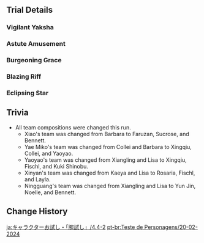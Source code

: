 {{Event
|name              = Test Run - Xiao, Yae Miko, Yaoyao, Xinyan, Ningguang
|image             = Test Run - Xiao, Yae Miko, Yaoyao, Xinyan, Ningguang.png
|type              = In-Game
|group             = Test Run
|time_known        = yes
|time_start        = 2024-02-20 18:00:00
|time_end          = 2024-03-12 14:59:59
}}

{{Test Run
|character_5_1 = Xiao
|rewards_5_1   = Primogem*20;Qingxin*3;Slime Condensate*3
|party_5_1     = Faruzan,Sucrose,Bennett
|character_5_2 = Yae Miko
|rewards_5_2   = Primogem*20;Sea Ganoderma*3;Old Handguard*3
|party_5_2     = Xingqiu,Collei,Yaoyao
|character_4_1 = Yaoyao
|rewards_4_1   = Adventurer's Experience*6;Jueyun Chili*3;Slime Condensate*3
|party_4_1     = Xingqiu,Fischl,Kuki Shinobu
|character_4_2 = Xinyan
|rewards_4_2   = Mystic Enhancement Ore*3;Violetgrass*3;Treasure Hoarder Insignia*3
|party_4_2     = Rosaria,Fischl,Layla
|character_4_3 = Ningguang
|rewards_4_3   = Mora*15,000;Glaze Lily*3;Recruit's Insignia*3
|party_4_3     = Yun Jin,Noelle,Bennett
|wish          = Invitation to Mundane Life/2024-02-20
|wish2         = Everbloom Violet/2024-02-20
}}

==Trial Details==
===Vigilant Yaksha===
{{Trial Character/Event/Header}}
{{Trial Character/Event
|character_name         = Xiao
|character_level        = 80
|constellation          = 0
|weapon_name            = Primordial Jade Winged-Spear
|weapon_level           = 80
|refinement             = 1
|artifact_flower        = Flowering Life
|artifact_feather       = Feather of Nascent Light
|artifact_sands         = Solar Relic
|artifact_goblet        = Moment of the Pact
|artifact_circlet       = Thundering Poise
|artifact_level         = 20
|set1                   = Vermillion Hereafter
|set1_piece_bonus       = 4
|normal_attack_talent   = 8
|elemental_skill_talent = 8
|elemental_burst_talent = 8
|hp                     = 19,078
|atk                    = 2,035
|def                    = 839
|em                     = 105
|crit_rate              = 60.5%
|crit_dmg               = 154.1%
|er                     = 135.0%
|anemo_dmg              = 46.6%
}}
{{Trial Character/Event
|character_name         = Faruzan
|character_level        = 80
|constellation          = 0
|weapon_name            = Favonius Warbow
|weapon_level           = 80
|refinement             = 1
|artifact_flower        = Gladiator's Nostalgia
|artifact_feather       = Viridescent Arrow Feather
|artifact_sands         = Gladiator's Longing
|artifact_goblet        = Viridescent Venerer's Vessel
|artifact_circlet       = Viridescent Venerer's Diadem
|artifact_level         = 20
|set1                   = Gladiator's Finale
|set1_piece_bonus       = 2
|set2                   = Viridescent Venerer
|set2_piece_bonus       = 2
|normal_attack_talent   = 8
|elemental_skill_talent = 8
|elemental_burst_talent = 8
|hp                     = 16,034
|atk                    = 1,288
|def                    = 671
|em                     = 105
|crit_rate              = 57.1%
|crit_dmg               = 91.9%
|er                     = 242.6%
|cooldown               = 5.0%
|anemo_dmg              = 61.6%
}}
{{Trial Character/Event
|character_name         = Sucrose
|character_level        = 80
|constellation          = 0
|weapon_name            = Sacrificial Fragments
|weapon_level           = 80
|refinement             = 1
|artifact_flower        = In Remembrance of Viridescent Fields
|artifact_feather       = Viridescent Arrow Feather
|artifact_sands         = Viridescent Venerer's Determination
|artifact_goblet        = Viridescent Venerer's Vessel
|artifact_circlet       = Viridescent Venerer's Diadem
|artifact_level         = 20
|set1                   = Viridescent Venerer
|set1_piece_bonus       = 4
|normal_attack_talent   = 8
|elemental_skill_talent = 8
|elemental_burst_talent = 8
|hp                     = 15,714
|atk                    = 1,054
|def                    = 746
|em                     = 679
|crit_rate              = 26.0%
|crit_dmg               = 91.9%
|er                     = 186.8%
|cooldown               = 5.0%
|anemo_dmg              = 33.0%
}}
{{Trial Character/Event
|character_name         = Bennett
|character_level        = 80
|constellation          = 0
|weapon_name            = Sapwood Blade
|weapon_level           = 80
|refinement             = 1
|artifact_flower        = Royal Flora
|artifact_feather       = Royal Plume
|artifact_sands         = Royal Pocket Watch
|artifact_goblet        = Royal Silver Urn
|artifact_circlet       = Royal Masque
|artifact_level         = 20
|set1                   = Noblesse Oblige
|set1_piece_bonus       = 4
|normal_attack_talent   = 8
|elemental_skill_talent = 8
|elemental_burst_talent = 8
|hp                     = 29,043
|atk                    = 1,354
|def                    = 815
|em                     = 105
|crit_rate              = 26.0%
|crit_dmg               = 91.9%
|er                     = 234.7%
|cooldown               = 5.0%
}}
{{Trial Character/Event/Footer}}

===Astute Amusement===
{{Trial Character/Event/Header|resonance=dendro}}
{{Trial Character/Event
|character_name         = Yae Miko
|character_level        = 80
|constellation          = 0
|weapon_name            = Kagura's Verity
|weapon_level           = 80
|refinement             = 1
|artifact_flower        = Entangling Bloom
|artifact_feather       = Shaft of Remembrance
|artifact_sands         = Hourglass of Thunder
|artifact_goblet        = Omen of Thunderstorm
|artifact_circlet       = Thunder Summoner's Crown
|artifact_level         = 20
|set1                   = Shimenawa's Reminiscence
|set1_piece_bonus       = 2
|set2                   = Thundering Fury
|set2_piece_bonus       = 2
|normal_attack_talent   = 8
|elemental_skill_talent = 8
|elemental_burst_talent = 8
|hp                     = 16,774
|atk                    = 1,916
|def                    = 609
|em                     = 105
|crit_rate              = 71.5%
|crit_dmg               = 152.3%
|er                     = 135.0%
|electro_dmg            = 61.6%
}}
{{Trial Character/Event
|character_name         = Xingqiu
|character_level        = 80
|constellation          = 0
|weapon_name            = Sacrificial Sword
|weapon_level           = 80
|refinement             = 1
|artifact_flower        = Royal Flora
|artifact_feather       = Royal Plume
|artifact_sands         = Copper Compass
|artifact_goblet        = Goblet of Thundering Deep
|artifact_circlet       = Wine-Stained Tricorne
|artifact_level         = 20
|set1                   = Noblesse Oblige
|set1_piece_bonus       = 2
|set2                   = Heart of Depth
|set2_piece_bonus       = 2
|normal_attack_talent   = 8
|elemental_skill_talent = 8
|elemental_burst_talent = 8
|hp                     = 16,673
|atk                    = 1,336
|def                    = 801
|em                     = 155
|crit_rate              = 57.1%
|crit_dmg               = 91.9%
|er                     = 242.6%
|hydro_dmg              = 81.6%
}}
{{Trial Character/Event
|character_name         = Collei
|character_level        = 80
|constellation          = 0
|weapon_name            = The Stringless
|weapon_level           = 80
|refinement             = 1
|artifact_flower        = Labyrinth Wayfarer
|artifact_feather       = Scholar of Vines
|artifact_sands         = A Time of Insight
|artifact_goblet        = Lamp of the Lost
|artifact_circlet       = Laurel Coronet
|artifact_level         = 20
|set1                   = Deepwood Memories
|set1_piece_bonus       = 4
|normal_attack_talent   = 8
|elemental_skill_talent = 8
|elemental_burst_talent = 8
|hp                     = 16,247
|atk                    = 1,253
|def                    = 644
|em                     = 492
|crit_rate              = 57.1%
|crit_dmg               = 91.9%
|er                     = 135%
|dendro_dmg             = 61.6%
}}
{{Trial Character/Event
|character_name         = Yaoyao
|character_level        = 80
|constellation          = 0
|weapon_name            = Favonius Lance
|weapon_level           = 80
|refinement             = 1
|artifact_flower        = Labyrinth Wayfarer
|artifact_feather       = Scholar of Vines
|artifact_sands         = A Time of Insight
|artifact_goblet        = Lamp of the Lost
|artifact_circlet       = Laurel Coronet
|artifact_level         = 20
|set1                   = Deepwood Memories
|set1_piece_bonus       = 4
|normal_attack_talent   = 8
|elemental_skill_talent = 8
|elemental_burst_talent = 8
|hp                     = 30,807
|atk                    = 1,209
|def                    = 794
|em                     = 155
|crit_rate              = 26.0%
|crit_dmg               = 91.9%
|healing                = 35.9%
|er                     = 162.9%
|dendro_dmg             = 15.0%
}}
{{Trial Character/Event/Footer}}

===Burgeoning Grace===
{{Trial Character/Event/Header}}
{{Trial Character/Event
|character_name         = Yaoyao
|character_level        = 80
|constellation          = 0
|weapon_name            = Favonius Lance
|weapon_level           = 80
|refinement             = 1
|artifact_flower        = Labyrinth Wayfarer
|artifact_feather       = Scholar of Vines
|artifact_sands         = A Time of Insight
|artifact_goblet        = Lamp of the Lost
|artifact_circlet       = Laurel Coronet
|artifact_level         = 20
|set1                   = Deepwood Memories
|set1_piece_bonus       = 4
|normal_attack_talent   = 8
|elemental_skill_talent = 8
|elemental_burst_talent = 8
|hp                     = 30,807
|atk                    = 1,209
|def                    = 794
|em                     = 105
|crit_rate              = 26.0%
|crit_dmg               = 91.9%
|healing                = 35.9%
|er                     = 162.9%
|dendro_dmg             = 15.0%
}}
{{Trial Character/Event
|character_name         = Xingqiu
|character_level        = 80
|constellation          = 0
|weapon_name            = Sacrificial Sword
|weapon_level           = 80
|refinement             = 1
|artifact_flower        = Royal Flora
|artifact_feather       = Royal Plume
|artifact_sands         = Copper Compass
|artifact_goblet        = Goblet of Thundering Deep
|artifact_circlet       = Wine-Stained Tricorne
|artifact_level         = 20
|set1                   = Noblesse Oblige
|set1_piece_bonus       = 2
|set2                   = Heart of Depth
|set2_piece_bonus       = 2
|normal_attack_talent   = 8
|elemental_skill_talent = 8
|elemental_burst_talent = 8
|hp                     = 16,673
|atk                    = 1,191
|def                    = 801
|em                     = 105
|crit_rate              = 57.1%
|crit_dmg               = 91.9%
|er                     = 242.6%
|hydro_dmg              = 81.6%
}}
{{Trial Character/Event
|character_name         = Fischl
|character_level        = 80
|constellation          = 0
|weapon_name            = The Stringless
|weapon_level           = 80
|refinement             = 1
|artifact_flower        = Gladiator's Nostalgia
|artifact_feather       = Gladiator's Destiny
|artifact_sands         = Hourglass of Thunder
|artifact_goblet        = Omen of Thunderstorm
|artifact_circlet       = Thunder Summoner's Crown
|artifact_level         = 20
|set1                   = Gladiator's Finale
|set1_piece_bonus       = 2
|set2                   = Thundering Fury
|set2_piece_bonus       = 2
|normal_attack_talent   = 8
|elemental_skill_talent = 8
|elemental_burst_talent = 8
|hp                     = 15,661
|atk                    = 1,735
|def                    = 637
|em                     = 256
|crit_rate              = 57.1%
|crit_dmg               = 91.9%
|er                     = 135.0%
|electro_dmg            = 61.6%
}}
{{Trial Character/Event
|character_name         = Kuki Shinobu
|character_level        = 80
|constellation          = 0
|weapon_name            = Iron Sting
|weapon_level           = 80
|refinement             = 1
|artifact_flower        = Flower of Accolades
|artifact_feather       = Ceremonial War-Plume
|artifact_sands         = Orichalceous Time-Dial
|artifact_goblet        = Noble's Pledging Vessel
|artifact_circlet       = General's Ancient Helm
|artifact_level         = 20
|set1                   = Tenacity of the Millelith
|set1_piece_bonus       = 4
|normal_attack_talent   = 8
|elemental_skill_talent = 8
|elemental_burst_talent = 8
|hp                     = 32,985
|atk                    = 1,153
|def                    = 794
|em                     = 256
|crit_rate              = 26.0%
|crit_dmg               = 91.9%
|healing                = 35.9%
|er                     = 135.0%
}}
{{Trial Character/Event/Footer}}

===Blazing Riff===
{{Trial Character/Event/Header}}
{{Trial Character/Event
|character_name         = Xinyan
|character_level        = 80
|constellation          = 0
|weapon_name            = Whiteblind
|weapon_level           = 80
|refinement             = 1
|artifact_flower        = Royal Flora
|artifact_feather       = Royal Plume
|artifact_sands         = Royal Pocket Watch
|artifact_goblet        = Royal Silver Urn
|artifact_circlet       = Royal Masque
|artifact_level         = 20
|set1                   = Noblesse Oblige
|set1_piece_bonus       = 4
|normal_attack_talent   = 8
|elemental_skill_talent = 8
|elemental_burst_talent = 8
|hp                     = 17,631
|atk                    = 1,622
|def                    = 2,001
|em                     = 105
|crit_rate              = 26.0%
|crit_dmg               = 91.9%
|er                     = 135.0%
}}
{{Trial Character/Event
|character_name         = Rosaria
|character_level        = 80
|constellation          = 0
|weapon_name            = Dragonspine Spear
|weapon_level           = 80
|refinement             = 1
|artifact_flower        = Bloodstained Flower of Iron
|artifact_feather       = Bloodstained Black Plume
|artifact_sands         = Bloodstained Final Hour
|artifact_goblet        = Bloodstained Chevalier's Goblet
|artifact_circlet       = Bloodstained Iron Mask
|artifact_level         = 20
|set1                   = Bloodstained Chivalry
|set1_piece_bonus       = 4
|normal_attack_talent   = 8
|elemental_skill_talent = 8
|elemental_burst_talent = 8
|hp                     = 18,696
|atk                    = 1,522
|def                    = 753
|em                     = 105
|crit_rate              = 57.1%
|crit_dmg               = 91.9%
|er                     = 135.0%
|physical_dmg           = 146.2%
}}
{{Trial Character/Event
|character_name         = Fischl
|character_level        = 80
|constellation          = 0
|weapon_name            = The Stringless
|weapon_level           = 80
|refinement             = 1
|artifact_flower        = Gladiator's Nostalgia
|artifact_feather       = Gladiator's Destiny
|artifact_sands         = Hourglass of Thunder
|artifact_goblet        = Omen of Thunderstorm
|artifact_circlet       = Thunder Summoner's Crown
|artifact_level         = 20
|set1                   = Gladiator's Finale
|set1_piece_bonus       = 2
|set2                   = Thundering Fury
|set2_piece_bonus       = 2
|normal_attack_talent   = 8
|elemental_skill_talent = 8
|elemental_burst_talent = 8
|hp                     = 15,661
|atk                    = 1,735
|def                    = 637
|em                     = 256
|crit_rate              = 57.1%
|crit_dmg               = 91.9%
|er                     = 135.0%
|electro_dmg            = 61.6%
}}
{{Trial Character/Event
|character_name         = Layla
|character_level        = 80
|constellation          = 0
|weapon_name            = Favonius Sword
|weapon_level           = 80
|refinement             = 1
|artifact_flower        = Snowswept Memory
|artifact_feather       = Icebreaker's Resolve
|artifact_sands         = Frozen Homeland's Demise
|artifact_goblet        = Frost-Weaved Dignity
|artifact_circlet       = Broken Rime's Echo
|artifact_level         = 20
|set1                   = Blizzard Strayer
|set1_piece_bonus       = 4
|normal_attack_talent   = 8
|elemental_skill_talent = 8
|elemental_burst_talent = 8
|hp                     = 28,457
|atk                    = 1,102
|def                    = 699
|em                     = 105
|crit_rate              = 57.1%
|crit_dmg               = 91.9%
|er                     = 190.8%
|cryo_dmg               = 15.0%
}}
{{Trial Character/Event/Footer}}

===Eclipsing Star===
{{Trial Character/Event/Header|resonance=geo}}
{{Trial Character/Event
|character_name         = Ningguang
|character_level        = 80
|constellation          = 0
|weapon_name            = The Widsith
|weapon_level           = 80
|refinement             = 1
|artifact_flower        = Flower of Creviced Cliff
|artifact_feather       = Feather of Jagged Peaks
|artifact_sands         = Sundial of Enduring Jade
|artifact_goblet        = Goblet of Chiseled Crag
|artifact_circlet       = Mask of Solitude Basalt
|artifact_level         = 20
|set1                   = Archaic Petra
|set1_piece_bonus       = 4
|normal_attack_talent   = 8
|elemental_skill_talent = 8
|elemental_burst_talent = 8
|hp                     = 16,247
|atk                    = 1,450
|def                    = 616
|em                     = 105
|crit_rate              = 57.1%
|crit_dmg               = 142.2%
|er                     = 135.0%
|geo_dmg                = 79.6%
|shield                 = 15.0%
}}
{{Trial Character/Event
|character_name         = Yun Jin
|character_level        = 80
|constellation          = 0
|weapon_name            = Prototype Starglitter
|weapon_level           = 80
|refinement             = 1
|artifact_flower        = Bloom Times
|artifact_feather       = Plume of Luxury
|artifact_sands         = Song of Life
|artifact_goblet        = Calabash of Awakening
|artifact_circlet       = Skeletal Hat
|artifact_level         = 20
|set1                   = Husk of Opulent Dreams
|set1_piece_bonus       = 4
|normal_attack_talent   = 8
|elemental_skill_talent = 8
|elemental_burst_talent = 8
|hp                     = 17,099
|atk                    = 1,132
|def                    = 1,771
|em                     = 105
|crit_rate              = 26.0%
|crit_dmg               = 91.9%
|er                     = 248.7%
|geo_dmg                = 6.0%
|shield                 = 15.0%
}}
{{Trial Character/Event
|character_name         = Noelle
|character_level        = 80
|constellation          = 0
|weapon_name            = Whiteblind
|weapon_level           = 80
|refinement             = 1
|artifact_flower        = Bloom Times
|artifact_feather       = Plume of Luxury
|artifact_sands         = Song of Life
|artifact_goblet        = Calabash of Awakening
|artifact_circlet       = Skeletal Hat
|artifact_level         = 20
|set1                   = Husk of Opulent Dreams
|set1_piece_bonus       = 4
|normal_attack_talent   = 8
|elemental_skill_talent = 8
|elemental_burst_talent = 8
|hp                     = 18,483
|atk                    = 1,132
|def                    = 2,415
|em                     = 105
|crit_rate              = 26.0%
|crit_dmg               = 91.9%
|er                     = 186.8%
|geo_dmg                = 6.0%
|shield                 = 15.0%
}}
{{Trial Character/Event
|character_name         = Bennett
|character_level        = 80
|constellation          = 0
|weapon_name            = Sapwood Blade
|weapon_level           = 80
|refinement             = 1
|artifact_flower        = Royal Flora
|artifact_feather       = Royal Plume
|artifact_sands         = Royal Pocket Watch
|artifact_goblet        = Royal Silver Urn
|artifact_circlet       = Royal Masque
|artifact_level         = 20
|set1                   = Noblesse Oblige
|set1_piece_bonus       = 4
|normal_attack_talent   = 8
|elemental_skill_talent = 8
|elemental_burst_talent = 8
|hp                     = 29,043
|atk                    = 1,187
|def                    = 815
|em                     = 105
|crit_rate              = 26.0%
|crit_dmg               = 91.9%
|er                     = 234.7%
|shield                 = 15.0%
}}
{{Trial Character/Event/Footer}}
<!--
==Trivia==
-->
==Trivia==
* All team compositions were changed this run.
** Xiao's team was changed from Barbara to Faruzan, Sucrose, and Bennett.
** Yae Miko's team was changed from Collei and Barbara to Xingqiu, Collei, and Yaoyao.
** Yaoyao's team was changed from Xiangling and Lisa to Xingqiu, Fischl, and Kuki Shinobu.
** Xinyan's team was changed from Kaeya and Lisa to Rosaria, Fischl, and Layla.
** Ningguang's team was changed from Xiangling and Lisa to Yun Jin, Noelle, and Bennett.

==Change History==
{{Change History|4.4}}

[[ja:キャラクターお試し・「腕試し」/4.4-2]]
[[pt-br:Teste de Personagens/20-02-2024]]